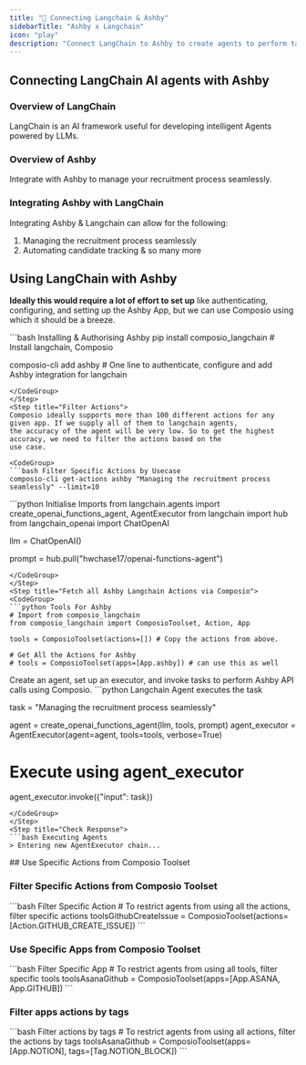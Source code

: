```yaml
---
title: "🚀 Connecting Langchain & Ashby"
sidebarTitle: "Ashby x Langchain"
icon: "play"
description: "Connect LangChain to Ashby to create agents to perform tasks using natural language"
---
```


## Connecting LangChain AI agents with Ashby

### Overview of LangChain

LangChain is an AI framework useful for developing intelligent Agents powered by LLMs.

### Overview of Ashby

Integrate with Ashby to manage your recruitment process seamlessly.

### Integrating Ashby with LangChain

Integrating Ashby & Langchain can allow for the following:

1. Managing the recruitment process seamlessly
2. Automating candidate tracking
& so many more

## Using LangChain with Ashby

<Steps>
<Step title="Setting Up the Environment">

**Ideally this would require a lot of effort to set up** like authenticating, configuring, and setting up the Ashby App, but we can use Composio using which it should be a breeze.

<CodeGroup>
```bash Installing & Authorising Ashby
pip install composio_langchain # Install langchain, Composio 

composio-cli add ashby # One line to authenticate, configure and add Ashby integration for langchain
```
</CodeGroup>
</Step>
<Step title="Filter Actions">
Composio ideally supports more than 100 different actions for any given app. If we supply all of them to langchain agents, 
the accuracy of the agent will be very low. So to get the highest accuracy, we need to filter the actions based on the 
use case.

<CodeGroup>
```bash Filter Specific Actions by Usecase
composio-cli get-actions ashby "Managing the recruitment process seamlessly" --limit=10
```
</CodeGroup>

</Step>
<Step title="Import Base Packages">

<CodeGroup>
```python Initialise Imports
from langchain.agents import create_openai_functions_agent, AgentExecutor
from langchain import hub
from langchain_openai import ChatOpenAI


llm = ChatOpenAI()

prompt = hub.pull("hwchase17/openai-functions-agent")
```
</CodeGroup>
</Step>
<Step title="Fetch all Ashby Langchain Actions via Composio">
<CodeGroup>
```python Tools For Ashby
# Import from composio_langchain
from composio_langchain import ComposioToolset, Action, App

tools = ComposioToolset(actions=[]) # Copy the actions from above. 

# Get All the Actions for Ashby
# tools = ComposioToolset(apps=[App.ashby]) # can use this as well
```
</CodeGroup>
</Step>
<Step title="Execute the Agent">
Create an agent, set up an executor, and invoke tasks to perform Ashby API calls using Composio. 
<CodeGroup>
```python Langchain Agent executes the task

task = "Managing the recruitment process seamlessly"

agent = create_openai_functions_agent(llm, tools, prompt)
agent_executor = AgentExecutor(agent=agent, tools=tools, verbose=True)

# Execute using agent_executor
agent_executor.invoke({"input": task})
```
</CodeGroup>
</Step>
<Step title="Check Response">
```bash Executing Agents
> Entering new AgentExecutor chain...
```
</Step>
</Steps>
## Use Specific Actions from Composio Toolset

### Filter Specific Actions from Composio Toolset

<CodeGroup>
```bash Filter Specific Action
# To restrict agents from using all the actions, filter specific actions
toolsGithubCreateIssue = ComposioToolset(actions=[Action.GITHUB_CREATE_ISSUE])
```
</CodeGroup>

### Use Specific Apps from Composio Toolset
<CodeGroup>
```bash Filter Specific App
# To restrict agents from using all tools, filter specific tools
toolsAsanaGithub = ComposioToolset(apps=[App.ASANA, App.GITHUB])
```
</CodeGroup>

### Filter apps actions by tags 
<CodeGroup>
```bash Filter actions by tags
# To restrict agents from using all actions, filter the actions by tags
toolsAsanaGithub = ComposioToolset(apps=[App.NOTION], tags=[Tag.NOTION_BLOCK])
```
</CodeGroup>

